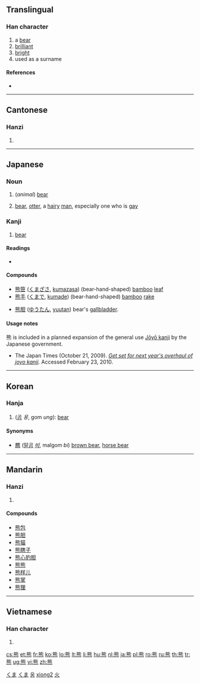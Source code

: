 {{zh-hanzi|{{zh-lookup|熊}}}}
==Translingual==

===Han character===
{{Han char|rn=86|rad=火|as=10|sn=14|four=2133<sub>1</sub>|canj=戈心火 (IPF)}}

# a [[bear]]
# [[brilliant]]
# [[bright]]
# used as a surname

====References====
* {{Han ref|kx=0679.100|dkj=19294|dj=1090.320|hdz=32227.050|uh=718A|ud=29066|bh=BAB5|bd=47797}}

----

==Cantonese==

===Hanzi===
{{yue-hanzi|jyut=|y=hung4}}

# {{defn|Cantonese|sort=火10}}

----

==Japanese==

===Noun===
{{ja-noun|k|hira=くま|kata=クマ|rom=kuma}}

# (''animal'') [[bear]]
# {{slang|lang=ja}} [[bear]], [[otter]], a [[hairy]] [[man]], especially one who is [[gay]]

===Kanji===
{{ja-kanji|grade=n|rs=火10}}

# [[bear]]

====Readings====
* {{ja-readings|on=[[ゆう]] (yū)|kun=[[くま]] (kuma)}}

====Compounds====
{{top2}}
* [[熊笹]] ([[くまざさ]], [[kumazasa]]) (bear-hand-shaped) [[bamboo]] [[leaf]]
* [[熊手]] ([[くまで]], [[kumade]]) (bear-hand-shaped) [[bamboo]] [[rake]]
{{mid2}}
* [[熊胆]] ([[ゆうたん]], [[yuutan]]) bear's [[gallbladder]].
{{bottom}}

====Usage notes====
熊 is included in a planned expansion of the general use [[w:Jōyō kanji|Jōyō kanji]] by the Japanese government.
* The Japan Times (October 21, 2009). ''[http://www.kanjiclinic.com/kc99final.htm Get set for next year's overhaul of joyo kanji].'' Accessed February 23, 2010.

[[Category:1000 Japanese basic words|くま]]
[[Category:ja:Mammals|くま]]

----

==Korean==

===Hanja===
{{ko-hanja|hangeul=웅|eumhun=|rv=ung|mr=ung|y=wung}}

# ([[곰]] ''웅'', gom ''ung''): [[bear]] 

====Synonyms====
* [[羆]] ([[말곰]] ''[[비]]'', malgom ''bi'') [[brown bear]], [[w:horse bear|horse bear]]

[[Category:Hanja readings|웅]]

----

==Mandarin==

===Hanzi===
{{cmn-hanzi|pin=[[xióng]] ([[xiong2]])|wg=hsiung<sup>2</sup>}}

# {{defn|Mandarin|sort=火10}}

====Compounds====
* [[熊包]]
* [[熊胆]]
* [[熊猫]]
* [[熊瞎子]]
* [[熊心豹胆]]
* [[熊熊]]
* [[熊样儿]]
* [[熊掌]]
* [[熊狸]]

[[Category:zh-cn:Mammals|xiong2]]
[[Category:zh-tw:Mammals|火]]

----

==Vietnamese==
===Han character===
{{vi-hantu|[[hùng]]|rs=火10}}
# {{defn|Vietnamese|sort=火10}}

[[cs:熊]]
[[et:熊]]
[[fr:熊]]
[[ko:熊]]
[[lo:熊]]
[[lt:熊]]
[[li:熊]]
[[hu:熊]]
[[nl:熊]]
[[ja:熊]]
[[pl:熊]]
[[ro:熊]]
[[ru:熊]]
[[th:熊]]
[[tr:熊]]
[[ug:熊]]
[[vi:熊]]
[[zh:熊]]
